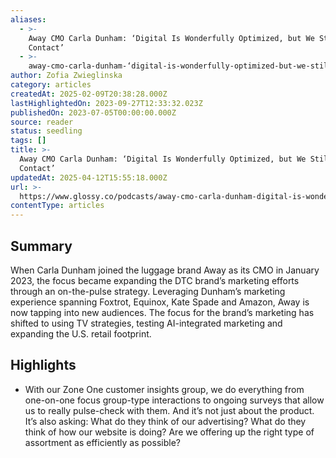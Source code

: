 ```yaml
---
aliases:
  - >-
    Away CMO Carla Dunham: ‘Digital Is Wonderfully Optimized, but We Still Need
    Contact’
  - >-
    away-cmo-carla-dunham-‘digital-is-wonderfully-optimized-but-we-still-need-contact’
author: Zofia Zwieglinska
category: articles
createdAt: 2025-02-09T20:38:28.000Z
lastHighlightedOn: 2023-09-27T12:33:32.023Z
publishedOn: 2023-07-05T00:00:00.000Z
source: reader
status: seedling
tags: []
title: >-
  Away CMO Carla Dunham: ‘Digital Is Wonderfully Optimized, but We Still Need
  Contact’
updatedAt: 2025-04-12T15:55:18.000Z
url: >-
  https://www.glossy.co/podcasts/away-cmo-carla-dunham-digital-is-wonderfully-optimized-but-we-still-need-contact/?utm_campaign=glossydis&utm_medium=rss&utm_source=general-rss&utm_term=Retail%20Dive:%20DTC
contentType: articles
---
```

## Summary

When Carla Dunham joined the luggage brand Away as its CMO in January 2023, the focus became expanding the DTC brand’s marketing efforts through an on-the-pulse strategy. Leveraging Dunham’s marketing experience spanning Foxtrot, Equinox, Kate Spade and Amazon, Away is now tapping into new audiences. The focus for the brand’s marketing has shifted to using TV strategies, testing AI-integrated marketing and expanding the U.S. retail footprint.

## Highlights

- With our Zone One customer insights group, we do everything from one-on-one focus group-type interactions to ongoing surveys that allow us to really pulse-check with them. And it’s not just about the product. It’s also asking: What do they think of our advertising? What do they think of how our website is doing? Are we offering up the right type of assortment as efficiently as possible?
